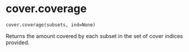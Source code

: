 # cover.coverage { #geomcover.cover.coverage }

`cover.coverage(subsets, ind=None)`

Returns the amount covered by each subset in the set of cover indices provided.